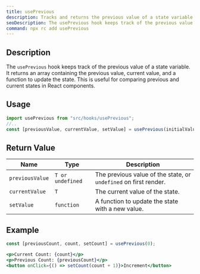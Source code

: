 ```yaml
---
title: usePrevious
description: Tracks and returns the previous value of a state variable.
seoDescription: The usePrevious hook keeps track of the previous value of a state variable. It returns an array containing the previous value, current value, and a function to update the state. This is useful for comparing previous and current states in React components.
command: npx rc add usePrevious
---
```


## Description

The `usePrevious` hook keeps track of the previous value of a state variable. It returns an array containing the previous value, current value, and a function to update the state. This is useful for comparing previous and current states in React components.

## Usage

```jsx showLineNumbers
import usePrevious from "src/hooks/usePrevious";
//..
const [previousValue, currentValue, setValue] = usePrevious(initialValue);
```

## Return Value

<Wrapper>

| Name            | Type             | Description                                                      |
| --------------- | ---------------- | ---------------------------------------------------------------- |
| `previousValue` | `T or undefined` | The previous value of the state, or `undefined` on first render. |
| `currentValue`  | `T`              | The current value of the state.                                  |
| `setValue`      | `function`       | A function to update the state with a new value.                 |

</Wrapper>

## Example

```jsx showLineNumbers
const [previousCount, count, setCount] = usePrevious(0);

<p>Current Count: {count}</p>
<p>Previous Count: {previousCount}</p>
<button onClick={() => setCount(count + 1)}>Increment</button>
```
